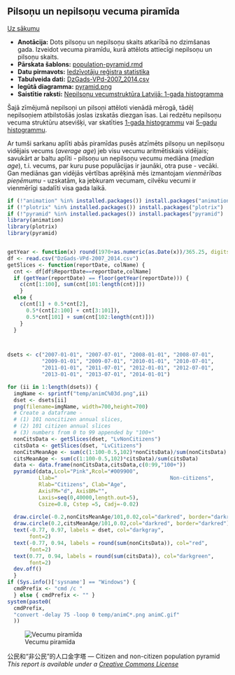 Pilsoņu un nepilsoņu vecuma piramīda
----------

[Uz sākumu](../index.html)

* **Anotācija:** Dots pilsoņu un nepilsoņu skaits atkarībā no dzimšanas gada. 
Izveidot vecuma piramīdu, kurā attēlots attiecīgi nepilsoņu un pilsoņu skaits. 
* **Pārskata šablons:** [population-pyramid.rmd](age-histogram5.rmd)
* **Datu pirmavots:** [Iedzīvotāju reģistra statistika](http://www.pmlp.gov.lv/lv/sakums/statistika/iedzivotaju-registrs/)
* **Tabulveida dati:** [DzGads-VPd-2007_2014.csv](DzGads-VPd-2007_2014.csv)
* **Iegūtā diagramma:** [pyramid.png](figure-static/pyramid.png)
* **Saistītie raksti:** [Nepilsoņu vecumstruktūra Latvijā: 1-gada histogramma](age-histogram1.html)

Šajā zīmējumā nepilsoņi un pilsoņi attēloti vienādā mērogā, tādēļ nepilsoņiem atbilstošās joslas izskatās diezgan īsas. Lai redzētu nepilsoņu vecuma struktūru atsevišķi, var skatīties [1-gada histogrammu](age-histogram1.html) vai [5-gadu histogrammu](age-histogram5.html).

Ar tumši sarkanu aplīti abās piramīdas pusēs atzīmēts pilsoņu un nepilsoņu vidējais vecums (*average age*) jeb visu vecumu aritmētiskais vidējais; savukārt ar baltu aplīti - pilsoņu un nepilsoņu vecumu mediāna (*median age*), t.i. vecums, par kuru puse populācijas ir jaunāki, otra puse - vecāki. Gan mediānas gan vidējās vērtības aprēķinā mēs izmantojam *vienmērības pieņēmumu* - uzskatām, ka jebkuram vecumam, cilvēku vecumi ir vienmērīgi sadalīti visa gada laikā. 

```r
if (!"animation" %in% installed.packages()) install.packages("animation")
if (!"plotrix" %in% installed.packages()) install.packages("plotrix")
if (!"pyramid" %in% installed.packages()) install.packages("pyramid")
library(animation)
library(plotrix)
library(pyramid)


getYear <- function(x) round(1970+as.numeric(as.Date(x))/365.25, digits=1)
df <- read.csv("DzGads-VPd-2007_2014.csv")
getSlices <- function(reportDate, colName) {
  cnt <- df[df$ReportDate==reportDate,colName]
  if (getYear(reportDate) == floor(getYear(reportDate))) {
    c(cnt[1:100], sum(cnt[101:length(cnt)]))
    }
  else {
    c(cnt[1] + 0.5*cnt[2], 
      0.5*(cnt[2:100] + cnt[3:101]), 
      0.5*cnt[101] + sum(cnt[102:length(cnt)]))
    }
  }



dsets <- c("2007-01-01", "2007-07-01", "2008-01-01", "2008-07-01", 
           "2009-01-01", "2009-07-01", "2010-01-01", "2010-07-01", 
           "2011-01-01", "2011-07-01", "2012-01-01", "2012-07-01", 
           "2013-01-01", "2013-07-01", "2014-01-01")

for (ii in 1:length(dsets)) {
  imgName <- sprintf("temp/animC%03d.png",ii)
  dset <- dsets[ii]
  png(filename=imgName, width=700,height=700)
  # Create a dataframe - 
  # (1) 101 noncitizen annual slices, 
  # (2) 101 citizen annual slices
  # (3) numbers from 0 to 99 appended by "100+"
  nonCitsData <- getSlices(dset, "LvNonCitizens")
  citsData <- getSlices(dset, "LvCitizens")
  nonCitsMeanAge <- sum(c(1:100-0.5,102)*nonCitsData)/sum(nonCitsData)
  citsMeanAge <- sum(c(1:100-0.5,102)*citsData)/sum(citsData)
  data <- data.frame(nonCitsData,citsData,c(0:99,"100+"))
  pyramid(data,Lcol="Pink",Rcol="#009900",
          Llab="                                    Non-citizens",
          Rlab="Citizens", Clab="Age", 
          AxisFM="d", AxisBM="",
          Laxis=seq(0,40000,length.out=5), 
          Csize=0.8, Cstep =5, Cadj=-0.02)
  
  draw.circle(-0.2,nonCitsMeanAge/101,0.02,col="darkred", border="darkred")
  draw.circle(0.2,citsMeanAge/101,0.02,col="darkred", border="darkred")
  text(-0.77, 0.97, labels = dset, col="darkgray", 
       font=2)  
  text(-0.77, 0.94, labels = round(sum(nonCitsData)), col="red", 
       font=2)  
  text(0.77, 0.94, labels = round(sum(citsData)), col="darkgreen", 
       font=2)
  dev.off()
  }
if (Sys.info()['sysname'] == "Windows") {
  cmdPrefix <- "cmd /c "
  } else { cmdPrefix <- "" } 
system(paste0(
  cmdPrefix,
  "convert -delay 75 -loop 0 temp/animC*.png animC.gif"
  ))   

```

![Vecumu piramīda](animC.gif)



公民和“非公民”的人口金字塔 — Citizen and non-citizen population pyramid  
*This report is available under a [Creative Commons License](http://creativecommons.org/licenses/by/4.0/deed.en_US)*

